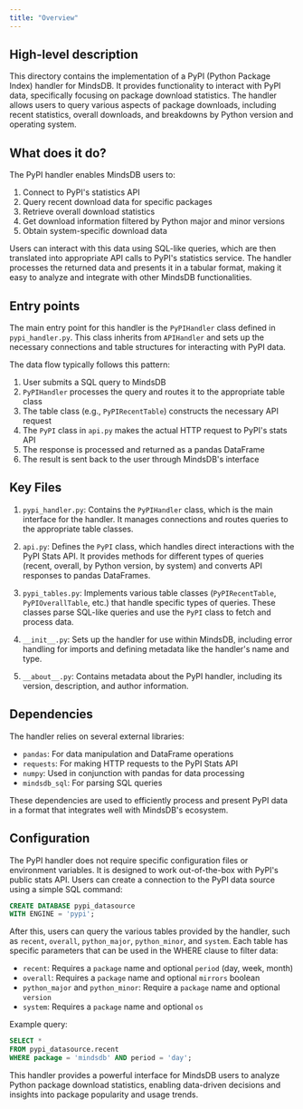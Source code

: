 ```yaml
---
title: "Overview"
---
```


## High-level description
This directory contains the implementation of a PyPI (Python Package Index) handler for MindsDB. It provides functionality to interact with PyPI data, specifically focusing on package download statistics. The handler allows users to query various aspects of package downloads, including recent statistics, overall downloads, and breakdowns by Python version and operating system.

## What does it do?
The PyPI handler enables MindsDB users to:
1. Connect to PyPI's statistics API
2. Query recent download data for specific packages
3. Retrieve overall download statistics
4. Get download information filtered by Python major and minor versions
5. Obtain system-specific download data

Users can interact with this data using SQL-like queries, which are then translated into appropriate API calls to PyPI's statistics service. The handler processes the returned data and presents it in a tabular format, making it easy to analyze and integrate with other MindsDB functionalities.

## Entry points
The main entry point for this handler is the `PyPIHandler` class defined in `pypi_handler.py`. This class inherits from `APIHandler` and sets up the necessary connections and table structures for interacting with PyPI data.

The data flow typically follows this pattern:
1. User submits a SQL query to MindsDB
2. `PyPIHandler` processes the query and routes it to the appropriate table class
3. The table class (e.g., `PyPIRecentTable`) constructs the necessary API request
4. The `PyPI` class in `api.py` makes the actual HTTP request to PyPI's stats API
5. The response is processed and returned as a pandas DataFrame
6. The result is sent back to the user through MindsDB's interface

## Key Files
1. `pypi_handler.py`: Contains the `PyPIHandler` class, which is the main interface for the handler. It manages connections and routes queries to the appropriate table classes.

2. `api.py`: Defines the `PyPI` class, which handles direct interactions with the PyPI Stats API. It provides methods for different types of queries (recent, overall, by Python version, by system) and converts API responses to pandas DataFrames.

3. `pypi_tables.py`: Implements various table classes (`PyPIRecentTable`, `PyPIOverallTable`, etc.) that handle specific types of queries. These classes parse SQL-like queries and use the `PyPI` class to fetch and process data.

4. `__init__.py`: Sets up the handler for use within MindsDB, including error handling for imports and defining metadata like the handler's name and type.

5. `__about__.py`: Contains metadata about the PyPI handler, including its version, description, and author information.

## Dependencies
The handler relies on several external libraries:
- `pandas`: For data manipulation and DataFrame operations
- `requests`: For making HTTP requests to the PyPI Stats API
- `numpy`: Used in conjunction with pandas for data processing
- `mindsdb_sql`: For parsing SQL queries

These dependencies are used to efficiently process and present PyPI data in a format that integrates well with MindsDB's ecosystem.

## Configuration
The PyPI handler does not require specific configuration files or environment variables. It is designed to work out-of-the-box with PyPI's public stats API. Users can create a connection to the PyPI data source using a simple SQL command:

```sql
CREATE DATABASE pypi_datasource
WITH ENGINE = 'pypi';
```

After this, users can query the various tables provided by the handler, such as `recent`, `overall`, `python_major`, `python_minor`, and `system`. Each table has specific parameters that can be used in the WHERE clause to filter data:

- `recent`: Requires a `package` name and optional `period` (day, week, month)
- `overall`: Requires a `package` name and optional `mirrors` boolean
- `python_major` and `python_minor`: Require a `package` name and optional `version`
- `system`: Requires a `package` name and optional `os`

Example query:
```sql
SELECT *
FROM pypi_datasource.recent
WHERE package = 'mindsdb' AND period = 'day';
```

This handler provides a powerful interface for MindsDB users to analyze Python package download statistics, enabling data-driven decisions and insights into package popularity and usage trends.